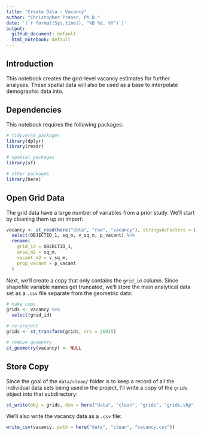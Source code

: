 ```yaml
---
title: "Create Data - Vacancy"
author: "Christopher Prener, Ph.D."
date: '(`r format(Sys.time(), "%B %d, %Y")`)'
output: 
  github_document: default
  html_notebook: default 
---
```


## Introduction
This notebook creates the grid-level vacancy estimates for further analyses. These spatial data will also be used as a base to interpolate demographic data into.

## Dependencies
This notebook requires the following packages:

```r
# tidyverse packages
library(dplyr)
library(readr)

# spatial packages
library(sf)

# other packages
library(here)
```

## Open Grid Data
The grid data have a large number of variables from a prior study. We'll start by cleaning them up on import:

```r
vacancy <- st_read(here("data", "raw", "vacancy"), stringsAsFactors = FALSE) %>%
  select(OBJECTID_1, sq_m, v_sq_m, p_vacant) %>%
  rename(
    grid_id = OBJECTID_1,
    area_m2 = sq_m,
    vacant_m2 = v_sq_m,
    prop_vacant = p_vacant
  )
```

Next, we'll create a copy that only contains the `grid_id` column. Since shapefile variable names get truncated, we'll store the main analytical data set as a `.csv` file separate from the geometric data:

```r
# make copy
grids <- vacancy %>%
  select(grid_id)

# re-project
grids <- st_transform(grids, crs = 26915)

# remove geometry
st_geometry(vacancy) <- NULL
```


## Store Copy
Since the goal of the `data/clean/` folder is to keep a record of all the individual data sets being used in the project, I'll write a copy of the `grids` object into that subdirectory:

```r
st_write(obj = grids, dsn = here("data", "clean", "grids", "grids.shp"), delete_dsn = TRUE)
```

We'll also write the vacancy data as a `.csv` file:

```r
write_csv(vacancy, path = here("data", "clean", "vacancy.csv"))
```

